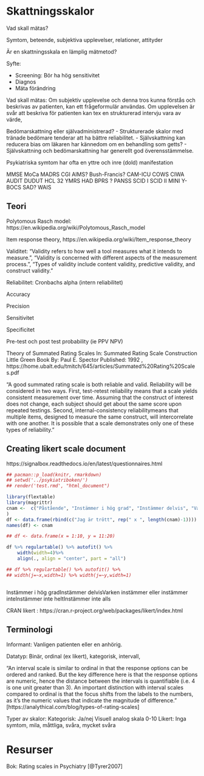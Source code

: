# Skattningsskalor

Vad skall mätas? 

Symtom, beteende, subjektiva upplevelser, relationer, attityder

Är en skattningsskala en lämplig mätmetod?

Syfte: 

- Screening: Bör ha hög sensitivitet
- Diagnos
- Mäta förändring

Vad skall mätas: Om subjektiv upplevelse och denna tros kunna förstås och beskrivas av patienten, kan ett frågeformulär användas. Om upplevelsen är svår att beskriva för patienten kan tex en strukturerad intervju vara av värde, 

Bedömarskattning eller självadministrerad?
- Strukturerade skalor med tränade bedömare tenderar att ha bättre reliabilitet.
- Självskattning kan reducera bias om läkaren har kännedom om en behandling som getts?
- Självskattning och bedömarskattning har generellt god överensstämmelse.

Psykiatriska symtom har ofta en yttre och inre (dold) manifestation

MMSE
MoCa
MADRS
CGI
AIMS?
Bush-Francis?
CAM-ICU
COWS
CIWA
AUDIT
DUDUT
HCL 32
YMRS
HAD
BPRS ?
PANSS
SCID I
SCID II
MINI
Y-BOCS
SAD?
WAIS

## Teori

Polytomous Rasch model: https://en.wikipedia.org/wiki/Polytomous_Rasch_model

Item response theory, https://en.wikipedia.org/wiki/Item_response_theory

Validitet: "Validity refers to how well a tool measures what it intends to measure.", "Validity is concerned with different aspects of the measurement process.", "Types of validity include content validity, predictive validity, and construct validity."

Reliabilitet: Cronbachs alpha (intern reliabilitet)

Accuracy

Precision

Sensitivitet

Specificitet

Pre-test och post test probability (ie PPV NPV)


Theory of Summated Rating Scales In: Summated Rating Scale Construction Little Green Book By: Paul E. Spector Published: 1992 , https://home.ubalt.edu/tmitch/645/articles/Summated%20Rating%20Scales.pdf

"A good summated rating scale is both reliable and valid. Reliability will be considered in two ways. First, test-retest reliability means that a scale yields consistent measurement over time. Assuming that the construct of interest does not change, each subject should get about the same score upon repeated testings. Second, internal-consistency reliabilitymeans that multiple items, designed to measure the same construct, will intercorrelate with one another. It is possible that a scale demonstrates only one of these types of reliability."

## Creating likert scale document

https://signalbox.readthedocs.io/en/latest/questionnaires.html

```r

## pacman::p_load(knitr, rmarkdown)
## setwd('../psykiatriboken/')
## render('test.rmd', "html_document")

library(flextable)
library(magrittr)
cnam <-  c("Påstående", "Instämmer i hög grad", "Instämmer delvis", "Varken instämmer eller instämmer inte", "Instämmer inte helt", "Instämmer inte alls"
)
df <- data.frame(rbind(c("Jag är trött", rep(" x ", length(cnam)-1))))
names(df) <- cnam

## df <- data.frame(x = 1:10, y = 11:20)

df %>% regulartable() %>% autofit() %>% 
    width(width=4)%>%
    align(., align = "center", part = "all")

## df %>% regulartable() %>% autofit() %>% 
## width(j=~x,width=1) %>% width(j=~y,width=1)



``` 


Instämmer i hög gradInstämmer delvisVarken instämmer eller instämmer inteInstämmer inte heltInstämmer inte alls

CRAN likert : https://cran.r-project.org/web/packages/likert/index.html


## Terminologi

Informant: Vanligen patienten eller en anhörig.

Datatyp: Binär, ordinal (ex likert), kategorisk, intervall, 

"An interval scale is similar to ordinal in that the response options can be ordered and ranked. But the key difference here is that the response options are numeric, hence the distance between the intervals is quantifiable (i.e. 4 is one unit greater than 3). An important distinction with interval scales compared to ordinal is that the focus shifts from the labels to the numbers, as it's the numeric values that indicate the magnitude of difference. " [https://analythical.com/blog/types-of-rating-scales]

Typer av skalor:
Kategorisk: Ja/nej
Visuell analog skala 0-10
Likert: Inga symtom, mila, måttliga, svåra, mycket svåra

# Resurser

Bok: Rating scales in Psychiatry [@Tyrer2007]
